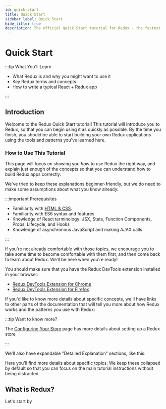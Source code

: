 ```yaml
---
id: quick-start
title: Quick Start
sidebar_label: Quick Start
hide_title: true
description: The official Quick Start tutorial for Redux - the fastest way to learn and start using Redux today!
---
```



# Quick Start

:::tip What You'll Learn

- What Redux is and why you might want to use it
- Key Redux terms and concepts
- How to write a typical React + Redux app

:::

## Introduction

Welcome to the Redux Quick Start tutorial! This tutorial will introduce you to Redux, so that you can begin using it as quickly as possible. By the time you finish, you should be able to start building your own Redux applications using the tools and patterns you've learned here.

### How to Use This Tutorial

This page will focus on showing you _how_ to use Redux the right way, and explain just enough of the concepts so that you can understand how to build Redux apps correctly.

We've tried to keep these explanations beginner-friendly, but we do need to make some assumptions about what you know already:

:::important Prerequisites

- Familiarity with [HTML & CSS](https://internetingishard.com/).
- Familiarity with ES6 syntax and features
- Knowledge of React terminology: JSX, State, Function Components, Props, Lifecycle, and Hooks
- Knowledge of asynchronous JavaScript and making AJAX calls

:::

If you're not already comfortable with those topics, we encourage you to take some time to become comfortable with them first, and then come back to learn about Redux. We'll be here when you're ready!

You should make sure that you have the Redux DevTools extension installed in your browser:

- [Redux DevTools Extension for Chrome](https://chrome.google.com/webstore/detail/redux-devtools/lmhkpmbekcpmknklioeibfkpmmfibljd?hl=en)
- [Redux DevTools Extension for Firefox](https://addons.mozilla.org/en-US/firefox/addon/reduxdevtools/)

If you'd like to know more details about specific concepts, we'll have links to other parts of the documentation that will tell you more about how Redux works and the patterns you use with Redux:

:::tip Want to know more?

The [Configuring Your Store](../recipes/ConfguringYourStore.md) page has more details about setting up a Redux store

:::

We'll also have expandable "Detailed Explanation" sections, like this:

<DetailedExplanation>

Here you'll find more details about specific topics. We keep these collapsed by default so that you can focus on the main tutorial instructions without being distracted.

</DetailedExplanation>

## What is Redux?

Let's start by
